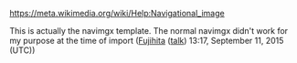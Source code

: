 <div style="position: relative; width: {{{xsize|{{{size|}}}}}}px; height: {{{ysize|{{{size|}}}}}}px; overflow: hidden;"><div style="position: absolute; top: 0; left: 0; font-size: 200pt; width: {{{xsize|{{{size|}}}}}}px; height: {{{ysize|{{{size|}}}}}}px;  overflow: hidden; line-height: {{{ysize|{{{size|}}}}}}px; z-index: 3;">[{{{link|}}} {{{linktext|&nbsp;}}}]</div><div style="position: absolute; top: 0; left: 0; z-index: 2;">[[File:{{{image|}}}|{{{xsize|{{{size|}}}}}}px|image page]]</div></div>

<noinclude>
https://meta.wikimedia.org/wiki/Help:Navigational_image

This is actually the navimgx template. The normal navimgx didn't work for my purpose at the time of import ([[User:Fujihita|Fujihita]] ([[User talk:Fujihita|talk]]) 13:17, September 11, 2015 (UTC)) 
</noinclude>